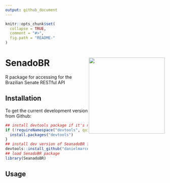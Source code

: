 ```yaml
---
output: github_document
---
```


<!-- README.md is generated from README.Rmd. Please edit that file -->

```r
knitr::opts_chunk$set(
  collapse = TRUE,
  comment = "#>",
  fig.path = "README-"
)
```

# SenadoBR <img src="inst/doc/SenadoBR-logo.png" width="240px" align="right" /> 

R package for accessing for the Brazilian Senate RESTful API 

## Installation

To get the current development version from Github:

```r
## install devtools package if it's not already
if (!requireNamespace("devtools", quietly = TRUE)) {
  install.packages("devtools")
}
## install dev version of SeanadoBR from github
devtools::install_github("danielmarcelino/SeanadoBR")
## load SenadoBR package
library(SeanadoBR)
```

## Usage

```r

```

